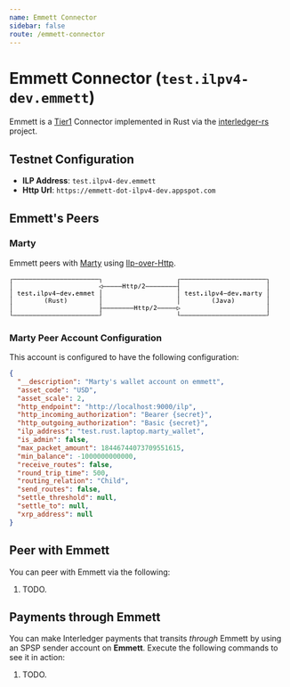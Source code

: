 ```yaml
---
name: Emmett Connector
sidebar: false
route: /emmett-connector
---
```


# Emmett Connector (`test.ilpv4-dev.emmett`)
Emmett is a [Tier1](https://github.com/interledger/rfcs/blob/44deb112e51db27e89bf1b02d115c272dda2cddb/0034-connector-requirements/0034-connector-requirements.md#link-relations)
 Connector implemented in Rust via the [interledger-rs](https://github.com/emschwartz/interledger-rs) project.

## Testnet Configuration
  * **ILP Address**: `test.ilpv4-dev.emmett`
  * **Http Url**: `https://emmett-dot-ilpv4-dev.appspot.com`

## Emmett's Peers

### Marty
Emmett peers with [Marty](marty-connector) using [Ilp-over-Http](https://github.com/interledger/rfcs/blob/master/0035-ilp-over-http/0035-ilp-over-http.md).

<svg xmlns="http://www.w3.org/2000/svg" version="1.1" width="470" height="79">
<path d="M 2.878906 13.319336 L 2.878906 6.412109 L 6.729980 6.412109 L 6.729980 7.335938 L 3.738281 7.335938 L 3.738281 13.319336 Z " fill="rgb(0, 0, 0)" fill-opacity="1.000000" />
<path d="M 2.878906 26.319336 L 2.878906 12.300781 L 3.738281 12.300781 L 3.738281 26.319336 Z " fill="rgb(0, 0, 0)" fill-opacity="1.000000" />
<path d="M 2.878906 39.319336 L 2.878906 25.300781 L 3.738281 25.300781 L 3.738281 39.319336 Z " fill="rgb(0, 0, 0)" fill-opacity="1.000000" />
<path d="M 2.878906 52.319336 L 2.878906 38.300781 L 3.738281 38.300781 L 3.738281 52.319336 Z " fill="rgb(0, 0, 0)" fill-opacity="1.000000" />
<path d="M 2.878906 65.319336 L 2.878906 51.300781 L 3.738281 51.300781 L 3.738281 65.319336 Z " fill="rgb(0, 0, 0)" fill-opacity="1.000000" />
<path d="M 2.878906 72.335938 L 2.878906 64.300781 L 3.738281 64.300781 L 3.738281 71.412109 L 6.729980 71.412109 L 6.729980 72.335938 Z " fill="rgb(0, 0, 0)" fill-opacity="1.000000" />
<path d="M 6.892578 72.335938 L 6.892578 71.412109 L 13.729980 71.412109 L 13.729980 72.335938 Z " fill="rgb(0, 0, 0)" fill-opacity="1.000000" />
<path d="M 13.892578 72.335938 L 13.892578 71.412109 L 20.729980 71.412109 L 20.729980 72.335938 Z " fill="rgb(0, 0, 0)" fill-opacity="1.000000" />
<path d="M 20.892578 72.335938 L 20.892578 71.412109 L 27.729980 71.412109 L 27.729980 72.335938 Z " fill="rgb(0, 0, 0)" fill-opacity="1.000000" />
<path d="M 27.892578 72.335938 L 27.892578 71.412109 L 34.729980 71.412109 L 34.729980 72.335938 Z " fill="rgb(0, 0, 0)" fill-opacity="1.000000" />
<path d="M 34.892578 72.335938 L 34.892578 71.412109 L 41.729980 71.412109 L 41.729980 72.335938 Z " fill="rgb(0, 0, 0)" fill-opacity="1.000000" />
<path d="M 41.892578 72.335938 L 41.892578 71.412109 L 48.729980 71.412109 L 48.729980 72.335938 Z " fill="rgb(0, 0, 0)" fill-opacity="1.000000" />
<path d="M 48.892578 72.335938 L 48.892578 71.412109 L 55.729980 71.412109 L 55.729980 72.335938 Z " fill="rgb(0, 0, 0)" fill-opacity="1.000000" />
<path d="M 55.892578 72.335938 L 55.892578 71.412109 L 62.729980 71.412109 L 62.729980 72.335938 Z " fill="rgb(0, 0, 0)" fill-opacity="1.000000" />
<path d="M 62.892578 72.335938 L 62.892578 71.412109 L 69.729980 71.412109 L 69.729980 72.335938 Z " fill="rgb(0, 0, 0)" fill-opacity="1.000000" />
<path d="M 69.892578 72.335938 L 69.892578 71.412109 L 76.729980 71.412109 L 76.729980 72.335938 Z " fill="rgb(0, 0, 0)" fill-opacity="1.000000" />
<path d="M 76.892578 72.335938 L 76.892578 71.412109 L 83.729980 71.412109 L 83.729980 72.335938 Z " fill="rgb(0, 0, 0)" fill-opacity="1.000000" />
<path d="M 83.892578 72.335938 L 83.892578 71.412109 L 90.729980 71.412109 L 90.729980 72.335938 Z " fill="rgb(0, 0, 0)" fill-opacity="1.000000" />
<path d="M 90.892578 72.335938 L 90.892578 71.412109 L 97.729980 71.412109 L 97.729980 72.335938 Z " fill="rgb(0, 0, 0)" fill-opacity="1.000000" />
<path d="M 97.892578 72.335938 L 97.892578 71.412109 L 104.729980 71.412109 L 104.729980 72.335938 Z " fill="rgb(0, 0, 0)" fill-opacity="1.000000" />
<path d="M 104.892578 72.335938 L 104.892578 71.412109 L 111.729980 71.412109 L 111.729980 72.335938 Z " fill="rgb(0, 0, 0)" fill-opacity="1.000000" />
<path d="M 111.892578 72.335938 L 111.892578 71.412109 L 118.729980 71.412109 L 118.729980 72.335938 Z " fill="rgb(0, 0, 0)" fill-opacity="1.000000" />
<path d="M 118.892578 72.335938 L 118.892578 71.412109 L 125.729980 71.412109 L 125.729980 72.335938 Z " fill="rgb(0, 0, 0)" fill-opacity="1.000000" />
<path d="M 125.892578 72.335938 L 125.892578 71.412109 L 132.729980 71.412109 L 132.729980 72.335938 Z " fill="rgb(0, 0, 0)" fill-opacity="1.000000" />
<path d="M 132.892578 72.335938 L 132.892578 71.412109 L 139.729980 71.412109 L 139.729980 72.335938 Z " fill="rgb(0, 0, 0)" fill-opacity="1.000000" />
<path d="M 139.892578 72.335938 L 139.892578 71.412109 L 146.729980 71.412109 L 146.729980 72.335938 Z " fill="rgb(0, 0, 0)" fill-opacity="1.000000" />
<path d="M 146.892578 72.335938 L 146.892578 71.412109 L 153.729980 71.412109 L 153.729980 72.335938 Z " fill="rgb(0, 0, 0)" fill-opacity="1.000000" />
<path d="M 153.892578 72.335938 L 153.892578 71.412109 L 160.729980 71.412109 L 160.729980 72.335938 Z " fill="rgb(0, 0, 0)" fill-opacity="1.000000" />
<path d="M 160.892578 72.335938 L 160.892578 71.412109 L 163.878906 71.412109 L 163.878906 64.300781 L 164.738281 64.300781 L 164.738281 72.335938 Z " fill="rgb(0, 0, 0)" fill-opacity="1.000000" />
<path d="M 303.878906 72.335938 L 303.878906 64.300781 L 304.738281 64.300781 L 304.738281 71.412109 L 307.729980 71.412109 L 307.729980 72.335938 Z " fill="rgb(0, 0, 0)" fill-opacity="1.000000" />
<path d="M 307.892578 72.335938 L 307.892578 71.412109 L 314.729980 71.412109 L 314.729980 72.335938 Z " fill="rgb(0, 0, 0)" fill-opacity="1.000000" />
<path d="M 314.892578 72.335938 L 314.892578 71.412109 L 321.729980 71.412109 L 321.729980 72.335938 Z " fill="rgb(0, 0, 0)" fill-opacity="1.000000" />
<path d="M 321.892578 72.335938 L 321.892578 71.412109 L 328.729980 71.412109 L 328.729980 72.335938 Z " fill="rgb(0, 0, 0)" fill-opacity="1.000000" />
<path d="M 328.892578 72.335938 L 328.892578 71.412109 L 335.729980 71.412109 L 335.729980 72.335938 Z " fill="rgb(0, 0, 0)" fill-opacity="1.000000" />
<path d="M 335.892578 72.335938 L 335.892578 71.412109 L 342.729980 71.412109 L 342.729980 72.335938 Z " fill="rgb(0, 0, 0)" fill-opacity="1.000000" />
<path d="M 342.892578 72.335938 L 342.892578 71.412109 L 349.729980 71.412109 L 349.729980 72.335938 Z " fill="rgb(0, 0, 0)" fill-opacity="1.000000" />
<path d="M 349.892578 72.335938 L 349.892578 71.412109 L 356.729980 71.412109 L 356.729980 72.335938 Z " fill="rgb(0, 0, 0)" fill-opacity="1.000000" />
<path d="M 356.892578 72.335938 L 356.892578 71.412109 L 363.729980 71.412109 L 363.729980 72.335938 Z " fill="rgb(0, 0, 0)" fill-opacity="1.000000" />
<path d="M 363.892578 72.335938 L 363.892578 71.412109 L 370.729980 71.412109 L 370.729980 72.335938 Z " fill="rgb(0, 0, 0)" fill-opacity="1.000000" />
<path d="M 370.892578 72.335938 L 370.892578 71.412109 L 377.729980 71.412109 L 377.729980 72.335938 Z " fill="rgb(0, 0, 0)" fill-opacity="1.000000" />
<path d="M 377.892578 72.335938 L 377.892578 71.412109 L 384.729980 71.412109 L 384.729980 72.335938 Z " fill="rgb(0, 0, 0)" fill-opacity="1.000000" />
<path d="M 384.892578 72.335938 L 384.892578 71.412109 L 391.729980 71.412109 L 391.729980 72.335938 Z " fill="rgb(0, 0, 0)" fill-opacity="1.000000" />
<path d="M 391.892578 72.335938 L 391.892578 71.412109 L 398.729980 71.412109 L 398.729980 72.335938 Z " fill="rgb(0, 0, 0)" fill-opacity="1.000000" />
<path d="M 398.892578 72.335938 L 398.892578 71.412109 L 405.729980 71.412109 L 405.729980 72.335938 Z " fill="rgb(0, 0, 0)" fill-opacity="1.000000" />
<path d="M 405.892578 72.335938 L 405.892578 71.412109 L 412.729980 71.412109 L 412.729980 72.335938 Z " fill="rgb(0, 0, 0)" fill-opacity="1.000000" />
<path d="M 412.892578 72.335938 L 412.892578 71.412109 L 419.729980 71.412109 L 419.729980 72.335938 Z " fill="rgb(0, 0, 0)" fill-opacity="1.000000" />
<path d="M 419.892578 72.335938 L 419.892578 71.412109 L 426.729980 71.412109 L 426.729980 72.335938 Z " fill="rgb(0, 0, 0)" fill-opacity="1.000000" />
<path d="M 426.892578 72.335938 L 426.892578 71.412109 L 433.729980 71.412109 L 433.729980 72.335938 Z " fill="rgb(0, 0, 0)" fill-opacity="1.000000" />
<path d="M 433.892578 72.335938 L 433.892578 71.412109 L 440.729980 71.412109 L 440.729980 72.335938 Z " fill="rgb(0, 0, 0)" fill-opacity="1.000000" />
<path d="M 440.892578 72.335938 L 440.892578 71.412109 L 447.729980 71.412109 L 447.729980 72.335938 Z " fill="rgb(0, 0, 0)" fill-opacity="1.000000" />
<path d="M 447.892578 72.335938 L 447.892578 71.412109 L 454.729980 71.412109 L 454.729980 72.335938 Z " fill="rgb(0, 0, 0)" fill-opacity="1.000000" />
<path d="M 454.892578 72.335938 L 454.892578 71.412109 L 461.729980 71.412109 L 461.729980 72.335938 Z " fill="rgb(0, 0, 0)" fill-opacity="1.000000" />
<path d="M 461.892578 72.335938 L 461.892578 71.412109 L 464.878906 71.412109 L 464.878906 64.300781 L 465.738281 64.300781 L 465.738281 72.335938 Z " fill="rgb(0, 0, 0)" fill-opacity="1.000000" />
<path d="M 17.297852 28.276367 L 17.297852 29.984375 L 19.542969 29.984375 L 19.542969 30.752441 L 17.297852 30.752441 L 17.297852 34.018066 Q 17.297852 34.684082 17.550293 34.947266 Q 17.802734 35.210449 18.431152 35.210449 L 19.542969 35.210449 L 19.542969 36.000000 L 18.334473 36.000000 Q 17.222656 36.000000 16.766113 35.554199 Q 16.309570 35.108398 16.309570 34.018066 L 16.309570 30.752441 L 14.703613 30.752441 L 14.703613 29.984375 L 16.309570 29.984375 L 16.309570 28.276367 Z " fill="rgb(0, 0, 0)" fill-opacity="1.000000" />
<path d="M 67.592285 40.116211 Q 66.877930 41.340820 66.526123 42.557373 Q 66.174316 43.773926 66.174316 45.009277 Q 66.174316 46.239258 66.526123 47.458496 Q 66.877930 48.677734 67.592285 49.913086 L 66.732910 49.913086 Q 65.921875 48.634766 65.524414 47.423584 Q 65.126953 46.212402 65.126953 45.009277 Q 65.126953 43.811523 65.524414 42.597656 Q 65.921875 41.383789 66.732910 40.116211 Z " fill="rgb(0, 0, 0)" fill-opacity="1.000000" />
<path d="M 163.878906 65.319336 L 163.878906 51.300781 L 164.738281 51.300781 L 164.738281 58.412109 L 167.729980 58.412109 L 167.729980 59.335938 L 164.738281 59.335938 L 164.738281 65.319336 Z " fill="rgb(0, 0, 0)" fill-opacity="1.000000" />
<path d="M 167.892578 59.335938 L 167.892578 58.412109 L 174.729980 58.412109 L 174.729980 59.335938 Z " fill="rgb(0, 0, 0)" fill-opacity="1.000000" />
<path d="M 174.892578 59.335938 L 174.892578 58.412109 L 181.729980 58.412109 L 181.729980 59.335938 Z " fill="rgb(0, 0, 0)" fill-opacity="1.000000" />
<path d="M 181.892578 59.335938 L 181.892578 58.412109 L 188.729980 58.412109 L 188.729980 59.335938 Z " fill="rgb(0, 0, 0)" fill-opacity="1.000000" />
<path d="M 188.892578 59.335938 L 188.892578 58.412109 L 195.729980 58.412109 L 195.729980 59.335938 Z " fill="rgb(0, 0, 0)" fill-opacity="1.000000" />
<path d="M 195.892578 59.335938 L 195.892578 58.412109 L 202.729980 58.412109 L 202.729980 59.335938 Z " fill="rgb(0, 0, 0)" fill-opacity="1.000000" />
<path d="M 202.892578 59.335938 L 202.892578 58.412109 L 209.729980 58.412109 L 209.729980 59.335938 Z " fill="rgb(0, 0, 0)" fill-opacity="1.000000" />
<path d="M 209.892578 59.335938 L 209.892578 58.412109 L 216.729980 58.412109 L 216.729980 59.335938 Z " fill="rgb(0, 0, 0)" fill-opacity="1.000000" />
<path d="M 216.892578 59.335938 L 216.892578 58.412109 L 223.729980 58.412109 L 223.729980 59.335938 Z " fill="rgb(0, 0, 0)" fill-opacity="1.000000" />
<path d="M 224.735840 53.980957 L 225.826172 53.980957 L 225.826172 57.053223 L 228.796387 57.053223 L 228.796387 53.980957 L 229.886719 53.980957 L 229.886719 62.000000 L 228.796387 62.000000 L 228.796387 57.966309 L 225.826172 57.966309 L 225.826172 62.000000 L 224.735840 62.000000 Z " fill="rgb(0, 0, 0)" fill-opacity="1.000000" />
<path d="M 234.297852 54.276367 L 234.297852 55.984375 L 236.542969 55.984375 L 236.542969 56.752441 L 234.297852 56.752441 L 234.297852 60.018066 Q 234.297852 60.684082 234.550293 60.947266 Q 234.802734 61.210449 235.431152 61.210449 L 236.542969 61.210449 L 236.542969 62.000000 L 235.334473 62.000000 Q 234.222656 62.000000 233.766113 61.554199 Q 233.309570 61.108398 233.309570 60.018066 L 233.309570 56.752441 L 231.703613 56.752441 L 231.703613 55.984375 L 233.309570 55.984375 L 233.309570 54.276367 Z " fill="rgb(0, 0, 0)" fill-opacity="1.000000" />
<path d="M 241.297852 54.276367 L 241.297852 55.984375 L 243.542969 55.984375 L 243.542969 56.752441 L 241.297852 56.752441 L 241.297852 60.018066 Q 241.297852 60.684082 241.550293 60.947266 Q 241.802734 61.210449 242.431152 61.210449 L 243.542969 61.210449 L 243.542969 62.000000 L 242.334473 62.000000 Q 241.222656 62.000000 240.766113 61.554199 Q 240.309570 61.108398 240.309570 60.018066 L 240.309570 56.752441 L 238.703613 56.752441 L 238.703613 55.984375 L 240.309570 55.984375 L 240.309570 54.276367 Z " fill="rgb(0, 0, 0)" fill-opacity="1.000000" />
<path d="M 247.014160 61.242676 L 247.014160 64.288086 L 246.020508 64.288086 L 246.020508 55.984375 L 247.014160 55.984375 L 247.014160 56.752441 Q 247.261230 56.306641 247.672119 56.072998 Q 248.083008 55.839355 248.620117 55.839355 Q 249.710449 55.839355 250.330811 56.682617 Q 250.951172 57.525879 250.951172 59.019043 Q 250.951172 60.485352 250.328125 61.320557 Q 249.705078 62.155762 248.620117 62.155762 Q 248.072266 62.155762 247.661377 61.922119 Q 247.250488 61.688477 247.014160 61.242676 Z M 249.914551 58.997559 Q 249.914551 57.848145 249.552002 57.262695 Q 249.189453 56.677246 248.475098 56.677246 Q 247.755371 56.677246 247.384766 57.265381 Q 247.014160 57.853516 247.014160 58.997559 Q 247.014160 60.136230 247.384766 60.727051 Q 247.755371 61.317871 248.475098 61.317871 Q 249.189453 61.317871 249.552002 60.732422 Q 249.914551 60.146973 249.914551 58.997559 Z " fill="rgb(0, 0, 0)" fill-opacity="1.000000" />
<path d="M 256.774902 53.980957 L 257.795410 53.980957 L 253.573730 63.020508 L 252.547852 63.020508 Z " fill="rgb(0, 0, 0)" fill-opacity="1.000000" />
<path d="M 261.003418 61.086914 L 264.687988 61.086914 L 264.687988 62.000000 L 259.816406 62.000000 L 259.816406 61.086914 Q 260.820801 60.028809 261.572754 59.217773 Q 262.324707 58.406738 262.609375 58.073730 Q 263.146484 57.418457 263.334473 57.012939 Q 263.522461 56.607422 263.522461 56.183105 Q 263.522461 55.511719 263.127686 55.130371 Q 262.732910 54.749023 262.045410 54.749023 Q 261.556641 54.749023 261.019531 54.926270 Q 260.482422 55.103516 259.880859 55.463379 L 259.880859 54.367676 Q 260.434082 54.104492 260.968506 53.970215 Q 261.502930 53.835938 262.023926 53.835938 Q 263.200195 53.835938 263.917236 54.461670 Q 264.634277 55.087402 264.634277 56.102539 Q 264.634277 56.618164 264.395264 57.133789 Q 264.156250 57.649414 263.619141 58.272461 Q 263.318359 58.621582 262.746338 59.239258 Q 262.174316 59.856934 261.003418 61.086914 Z " fill="rgb(0, 0, 0)" fill-opacity="1.000000" />
<path d="M 265.892578 59.335938 L 265.892578 58.412109 L 272.729980 58.412109 L 272.729980 59.335938 Z " fill="rgb(0, 0, 0)" fill-opacity="1.000000" />
<path d="M 272.892578 59.335938 L 272.892578 58.412109 L 279.729980 58.412109 L 279.729980 59.335938 Z " fill="rgb(0, 0, 0)" fill-opacity="1.000000" />
<path d="M 279.892578 59.335938 L 279.892578 58.412109 L 286.729980 58.412109 L 286.729980 59.335938 Z " fill="rgb(0, 0, 0)" fill-opacity="1.000000" />
<path d="M 286.892578 59.335938 L 286.892578 58.412109 L 293.729980 58.412109 L 293.729980 59.335938 Z " fill="rgb(0, 0, 0)" fill-opacity="1.000000" />
<path d="M 293.892578 59.335938 L 293.892578 58.412109 L 300.729980 58.412109 L 300.729980 59.335938 Z " fill="rgb(0, 0, 0)" fill-opacity="1.000000" />
<path d="M 301.644531 61.505859 L 306.365723 59.142578 L 301.644531 56.779297 Z M 301.032227 62.418945 L 301.032227 55.866211 L 307.590332 59.142578 Z " fill="rgb(0, 0, 0)" fill-opacity="1.000000" />
<path d="M 464.878906 65.319336 L 464.878906 51.300781 L 465.738281 51.300781 L 465.738281 65.319336 Z " fill="rgb(0, 0, 0)" fill-opacity="1.000000" />
<path d="M 74.082031 45.213379 Q 74.500977 45.320801 74.796387 45.618896 Q 75.091797 45.916992 75.532227 46.808594 L 76.622559 49.000000 L 75.457031 49.000000 L 74.500977 46.975098 Q 74.087402 46.110352 73.757080 45.860596 Q 73.426758 45.610840 72.895020 45.610840 L 71.858398 45.610840 L 71.858398 49.000000 L 70.768066 49.000000 L 70.768066 40.980957 L 73.002441 40.980957 Q 74.323730 40.980957 75.027344 41.577148 Q 75.730957 42.173340 75.730957 43.301270 Q 75.730957 44.096191 75.298584 44.598389 Q 74.866211 45.100586 74.082031 45.213379 Z M 71.858398 41.872559 L 71.858398 44.719238 L 73.045410 44.719238 Q 73.824219 44.719238 74.205566 44.370117 Q 74.586914 44.020996 74.586914 43.301270 Q 74.586914 42.608398 74.181396 42.240479 Q 73.775879 41.872559 73.002441 41.872559 Z " fill="rgb(0, 0, 0)" fill-opacity="1.000000" />
<path d="M 78.047363 46.722656 L 78.047363 42.995117 L 79.035645 42.995117 L 79.035645 46.722656 Q 79.035645 47.533691 79.322998 47.915039 Q 79.610352 48.296387 80.211914 48.296387 Q 80.910156 48.296387 81.280762 47.804932 Q 81.651367 47.313477 81.651367 46.395020 L 81.651367 42.995117 L 82.645020 42.995117 L 82.645020 49.000000 L 81.651367 49.000000 L 81.651367 48.097656 Q 81.388184 48.618652 80.934326 48.887207 Q 80.480469 49.155762 79.873535 49.155762 Q 78.949707 49.155762 78.498535 48.551514 Q 78.047363 47.947266 78.047363 46.722656 Z " fill="rgb(0, 0, 0)" fill-opacity="1.000000" />
<path d="M 89.226074 43.193848 L 89.226074 44.160645 Q 88.801758 43.913574 88.372070 43.790039 Q 87.942383 43.666504 87.496582 43.666504 Q 86.825195 43.666504 86.494873 43.884033 Q 86.164551 44.101562 86.164551 44.547363 Q 86.164551 44.950195 86.411621 45.148926 Q 86.658691 45.347656 87.641602 45.535645 L 88.039062 45.610840 Q 88.774902 45.750488 89.153564 46.169434 Q 89.532227 46.588379 89.532227 47.259766 Q 89.532227 48.151367 88.898438 48.653564 Q 88.264648 49.155762 87.136719 49.155762 Q 86.690918 49.155762 86.202148 49.061768 Q 85.713379 48.967773 85.144043 48.779785 L 85.144043 47.759277 Q 85.697266 48.043945 86.202148 48.186279 Q 86.707031 48.328613 87.158203 48.328613 Q 87.813477 48.328613 88.173340 48.062744 Q 88.533203 47.796875 88.533203 47.318848 Q 88.533203 46.631348 87.217285 46.368164 L 87.174316 46.357422 L 86.803711 46.282227 Q 85.949707 46.115723 85.557617 45.720947 Q 85.165527 45.326172 85.165527 44.644043 Q 85.165527 43.779297 85.750977 43.309326 Q 86.336426 42.839355 87.421387 42.839355 Q 87.904785 42.839355 88.350586 42.927979 Q 88.796387 43.016602 89.226074 43.193848 Z " fill="rgb(0, 0, 0)" fill-opacity="1.000000" />
<path d="M 94.297852 41.276367 L 94.297852 42.984375 L 96.542969 42.984375 L 96.542969 43.752441 L 94.297852 43.752441 L 94.297852 47.018066 Q 94.297852 47.684082 94.550293 47.947266 Q 94.802734 48.210449 95.431152 48.210449 L 96.542969 48.210449 L 96.542969 49.000000 L 95.334473 49.000000 Q 94.222656 49.000000 93.766113 48.554199 Q 93.309570 48.108398 93.309570 47.018066 L 93.309570 43.752441 L 91.703613 43.752441 L 91.703613 42.984375 L 93.309570 42.984375 L 93.309570 41.276367 Z " fill="rgb(0, 0, 0)" fill-opacity="1.000000" />
<path d="M 99.869141 40.116211 L 100.728516 40.116211 Q 101.539551 41.383789 101.937012 42.597656 Q 102.334473 43.811523 102.334473 45.009277 Q 102.334473 46.217773 101.937012 47.431641 Q 101.539551 48.645508 100.728516 49.913086 L 99.869141 49.913086 Q 100.583496 48.666992 100.935303 47.447754 Q 101.287109 46.228516 101.287109 45.009277 Q 101.287109 43.784668 100.935303 42.565430 Q 100.583496 41.346191 99.869141 40.116211 Z " fill="rgb(0, 0, 0)" fill-opacity="1.000000" />
<path d="M 163.878906 52.319336 L 163.878906 38.300781 L 164.738281 38.300781 L 164.738281 52.319336 Z " fill="rgb(0, 0, 0)" fill-opacity="1.000000" />
<path d="M 303.878906 52.319336 L 303.878906 38.300781 L 304.738281 38.300781 L 304.738281 52.319336 Z " fill="rgb(0, 0, 0)" fill-opacity="1.000000" />
<path d="M 368.592285 40.116211 Q 367.877930 41.340820 367.526123 42.557373 Q 367.174316 43.773926 367.174316 45.009277 Q 367.174316 46.239258 367.526123 47.458496 Q 367.877930 48.677734 368.592285 49.913086 L 367.732910 49.913086 Q 366.921875 48.634766 366.524414 47.423584 Q 366.126953 46.212402 366.126953 45.009277 Q 366.126953 43.811523 366.524414 42.597656 Q 366.921875 41.383789 367.732910 40.116211 Z " fill="rgb(0, 0, 0)" fill-opacity="1.000000" />
<path d="M 371.585449 48.672363 L 371.585449 47.404785 Q 372.074219 47.839844 372.595215 48.057373 Q 373.116211 48.274902 373.674805 48.274902 Q 374.442871 48.274902 374.746338 47.874756 Q 375.049805 47.474609 375.049805 46.384277 L 375.049805 41.894043 L 373.003418 41.894043 L 373.003418 40.980957 L 376.134766 40.980957 L 376.134766 46.384277 Q 376.134766 47.898926 375.568115 48.527344 Q 375.001465 49.155762 373.674805 49.155762 Q 373.159180 49.155762 372.648926 49.037598 Q 372.138672 48.919434 371.585449 48.672363 Z " fill="rgb(0, 0, 0)" fill-opacity="1.000000" />
<path d="M 381.770508 45.976074 L 381.442871 45.976074 Q 380.578125 45.976074 380.140381 46.279541 Q 379.702637 46.583008 379.702637 47.184570 Q 379.702637 47.727051 380.030273 48.027832 Q 380.357910 48.328613 380.937988 48.328613 Q 381.754395 48.328613 382.221680 47.761963 Q 382.688965 47.195312 382.694336 46.196289 L 382.694336 45.976074 Z M 383.687988 45.567871 L 383.687988 49.000000 L 382.694336 49.000000 L 382.694336 48.108398 Q 382.377441 48.645508 381.896729 48.900635 Q 381.416016 49.155762 380.728516 49.155762 Q 379.810059 49.155762 379.262207 48.637451 Q 378.714355 48.119141 378.714355 47.249023 Q 378.714355 46.244629 379.388428 45.723633 Q 380.062500 45.202637 381.367676 45.202637 L 382.694336 45.202637 L 382.694336 45.046875 Q 382.688965 44.327148 382.329102 44.002197 Q 381.969238 43.677246 381.179688 43.677246 Q 380.674805 43.677246 380.159180 43.822266 Q 379.643555 43.967285 379.154785 44.246582 L 379.154785 43.258301 Q 379.702637 43.048828 380.204834 42.944092 Q 380.707031 42.839355 381.179688 42.839355 Q 381.926270 42.839355 382.455322 43.059570 Q 382.984375 43.279785 383.312012 43.720215 Q 383.516113 43.988770 383.602051 44.383545 Q 383.687988 44.778320 383.687988 45.567871 Z " fill="rgb(0, 0, 0)" fill-opacity="1.000000" />
<path d="M 385.537109 42.984375 L 386.562988 42.984375 L 388.308594 48.033203 L 390.059570 42.984375 L 391.085449 42.984375 L 388.947754 49.000000 L 387.674805 49.000000 Z " fill="rgb(0, 0, 0)" fill-opacity="1.000000" />
<path d="M 395.770508 45.976074 L 395.442871 45.976074 Q 394.578125 45.976074 394.140381 46.279541 Q 393.702637 46.583008 393.702637 47.184570 Q 393.702637 47.727051 394.030273 48.027832 Q 394.357910 48.328613 394.937988 48.328613 Q 395.754395 48.328613 396.221680 47.761963 Q 396.688965 47.195312 396.694336 46.196289 L 396.694336 45.976074 Z M 397.687988 45.567871 L 397.687988 49.000000 L 396.694336 49.000000 L 396.694336 48.108398 Q 396.377441 48.645508 395.896729 48.900635 Q 395.416016 49.155762 394.728516 49.155762 Q 393.810059 49.155762 393.262207 48.637451 Q 392.714355 48.119141 392.714355 47.249023 Q 392.714355 46.244629 393.388428 45.723633 Q 394.062500 45.202637 395.367676 45.202637 L 396.694336 45.202637 L 396.694336 45.046875 Q 396.688965 44.327148 396.329102 44.002197 Q 395.969238 43.677246 395.179688 43.677246 Q 394.674805 43.677246 394.159180 43.822266 Q 393.643555 43.967285 393.154785 44.246582 L 393.154785 43.258301 Q 393.702637 43.048828 394.204834 42.944092 Q 394.707031 42.839355 395.179688 42.839355 Q 395.926270 42.839355 396.455322 43.059570 Q 396.984375 43.279785 397.312012 43.720215 Q 397.516113 43.988770 397.602051 44.383545 Q 397.687988 44.778320 397.687988 45.567871 Z " fill="rgb(0, 0, 0)" fill-opacity="1.000000" />
<path d="M 400.869141 40.116211 L 401.728516 40.116211 Q 402.539551 41.383789 402.937012 42.597656 Q 403.334473 43.811523 403.334473 45.009277 Q 403.334473 46.217773 402.937012 47.431641 Q 402.539551 48.645508 401.728516 49.913086 L 400.869141 49.913086 Q 401.583496 48.666992 401.935303 47.447754 Q 402.287109 46.228516 402.287109 45.009277 Q 402.287109 43.784668 401.935303 42.565430 Q 401.583496 41.346191 400.869141 40.116211 Z " fill="rgb(0, 0, 0)" fill-opacity="1.000000" />
<path d="M 464.878906 52.319336 L 464.878906 38.300781 L 465.738281 38.300781 L 465.738281 52.319336 Z " fill="rgb(0, 0, 0)" fill-opacity="1.000000" />
<path d="M 27.015625 32.498047 L 27.015625 32.981445 L 22.734863 32.981445 L 22.734863 33.013672 Q 22.691895 34.243652 23.204834 34.780762 Q 23.717773 35.317871 24.652344 35.317871 Q 25.125000 35.317871 25.640625 35.167480 Q 26.156250 35.017090 26.741699 34.710938 L 26.741699 35.693848 Q 26.177734 35.924805 25.654053 36.040283 Q 25.130371 36.155762 24.641602 36.155762 Q 23.239746 36.155762 22.450195 35.315186 Q 21.660645 34.474609 21.660645 32.997559 Q 21.660645 31.558105 22.434082 30.698730 Q 23.207520 29.839355 24.496582 29.839355 Q 25.645996 29.839355 26.309326 30.618164 Q 26.972656 31.396973 27.015625 32.498047 Z M 26.027344 32.208008 Q 25.962891 31.584961 25.573486 31.131104 Q 25.184082 30.677246 24.453613 30.677246 Q 23.739258 30.677246 23.277344 31.149902 Q 22.815430 31.622559 22.772461 32.213379 Z " fill="rgb(0, 0, 0)" fill-opacity="1.000000" />
<path d="M 33.226074 30.193848 L 33.226074 31.160645 Q 32.801758 30.913574 32.372070 30.790039 Q 31.942383 30.666504 31.496582 30.666504 Q 30.825195 30.666504 30.494873 30.884033 Q 30.164551 31.101562 30.164551 31.547363 Q 30.164551 31.950195 30.411621 32.148926 Q 30.658691 32.347656 31.641602 32.535645 L 32.039062 32.610840 Q 32.774902 32.750488 33.153564 33.169434 Q 33.532227 33.588379 33.532227 34.259766 Q 33.532227 35.151367 32.898438 35.653564 Q 32.264648 36.155762 31.136719 36.155762 Q 30.690918 36.155762 30.202148 36.061768 Q 29.713379 35.967773 29.144043 35.779785 L 29.144043 34.759277 Q 29.697266 35.043945 30.202148 35.186279 Q 30.707031 35.328613 31.158203 35.328613 Q 31.813477 35.328613 32.173340 35.062744 Q 32.533203 34.796875 32.533203 34.318848 Q 32.533203 33.631348 31.217285 33.368164 L 31.174316 33.357422 L 30.803711 33.282227 Q 29.949707 33.115723 29.557617 32.720947 Q 29.165527 32.326172 29.165527 31.644043 Q 29.165527 30.779297 29.750977 30.309326 Q 30.336426 29.839355 31.421387 29.839355 Q 31.904785 29.839355 32.350586 29.927979 Q 32.796387 30.016602 33.226074 30.193848 Z " fill="rgb(0, 0, 0)" fill-opacity="1.000000" />
<path d="M 38.297852 28.276367 L 38.297852 29.984375 L 40.542969 29.984375 L 40.542969 30.752441 L 38.297852 30.752441 L 38.297852 34.018066 Q 38.297852 34.684082 38.550293 34.947266 Q 38.802734 35.210449 39.431152 35.210449 L 40.542969 35.210449 L 40.542969 36.000000 L 39.334473 36.000000 Q 38.222656 36.000000 37.766113 35.554199 Q 37.309570 35.108398 37.309570 34.018066 L 37.309570 30.752441 L 35.703613 30.752441 L 35.703613 29.984375 L 37.309570 29.984375 L 37.309570 28.276367 Z " fill="rgb(0, 0, 0)" fill-opacity="1.000000" />
<path d="M 44.089355 33.830078 L 45.979980 33.830078 L 45.979980 36.000000 L 44.089355 36.000000 Z " fill="rgb(0, 0, 0)" fill-opacity="1.000000" />
<path d="M 50.697266 30.005859 L 53.227051 30.005859 L 53.227051 35.231934 L 55.187500 35.231934 L 55.187500 36.000000 L 50.278320 36.000000 L 50.278320 35.231934 L 52.238770 35.231934 L 52.238770 30.773926 L 50.697266 30.773926 Z M 52.238770 27.669434 L 53.227051 27.669434 L 53.227051 28.915527 L 52.238770 28.915527 Z " fill="rgb(0, 0, 0)" fill-opacity="1.000000" />
<path d="M 59.861816 33.824707 Q 59.861816 34.490723 60.106201 34.829102 Q 60.350586 35.167480 60.828613 35.167480 L 61.983398 35.167480 L 61.983398 36.000000 L 60.731934 36.000000 Q 59.845703 36.000000 59.359619 35.433350 Q 58.873535 34.866699 58.873535 33.824707 L 58.873535 28.383789 L 57.289062 28.383789 L 57.289062 27.610352 L 59.861816 27.610352 Z " fill="rgb(0, 0, 0)" fill-opacity="1.000000" />
<path d="M 65.014160 35.242676 L 65.014160 38.288086 L 64.020508 38.288086 L 64.020508 29.984375 L 65.014160 29.984375 L 65.014160 30.752441 Q 65.261230 30.306641 65.672119 30.072998 Q 66.083008 29.839355 66.620117 29.839355 Q 67.710449 29.839355 68.330811 30.682617 Q 68.951172 31.525879 68.951172 33.019043 Q 68.951172 34.485352 68.328125 35.320557 Q 67.705078 36.155762 66.620117 36.155762 Q 66.072266 36.155762 65.661377 35.922119 Q 65.250488 35.688477 65.014160 35.242676 Z M 67.914551 32.997559 Q 67.914551 31.848145 67.552002 31.262695 Q 67.189453 30.677246 66.475098 30.677246 Q 65.755371 30.677246 65.384766 31.265381 Q 65.014160 31.853516 65.014160 32.997559 Q 65.014160 34.136230 65.384766 34.727051 Q 65.755371 35.317871 66.475098 35.317871 Q 67.189453 35.317871 67.552002 34.732422 Q 67.914551 34.146973 67.914551 32.997559 Z " fill="rgb(0, 0, 0)" fill-opacity="1.000000" />
<path d="M 70.537109 29.984375 L 71.562988 29.984375 L 73.308594 35.033203 L 75.059570 29.984375 L 76.085449 29.984375 L 73.947754 36.000000 L 72.674805 36.000000 Z " fill="rgb(0, 0, 0)" fill-opacity="1.000000" />
<path d="M 80.947754 28.969238 L 78.417969 33.207031 L 80.947754 33.207031 Z M 80.770508 27.980957 L 82.027344 27.980957 L 82.027344 33.207031 L 83.096191 33.207031 L 83.096191 34.087891 L 82.027344 34.087891 L 82.027344 36.000000 L 80.947754 36.000000 L 80.947754 34.087891 L 77.547852 34.087891 L 77.547852 33.062012 Z " fill="rgb(0, 0, 0)" fill-opacity="1.000000" />
<path d="M 84.547852 32.111328 L 90.241211 32.111328 L 90.241211 33.019043 L 84.547852 33.019043 Z " fill="rgb(0, 0, 0)" fill-opacity="1.000000" />
<path d="M 95.608398 30.752441 L 95.608398 27.642578 L 96.596680 27.642578 L 96.596680 36.000000 L 95.608398 36.000000 L 95.608398 35.242676 Q 95.361328 35.688477 94.950439 35.922119 Q 94.539551 36.155762 94.002441 36.155762 Q 92.912109 36.155762 92.286377 35.309814 Q 91.660645 34.463867 91.660645 32.976074 Q 91.660645 31.509766 92.289062 30.674561 Q 92.917480 29.839355 94.002441 29.839355 Q 94.544922 29.839355 94.958496 30.072998 Q 95.372070 30.306641 95.608398 30.752441 Z M 92.702637 32.997559 Q 92.702637 34.146973 93.067871 34.732422 Q 93.433105 35.317871 94.147461 35.317871 Q 94.861816 35.317871 95.235107 34.727051 Q 95.608398 34.136230 95.608398 32.997559 Q 95.608398 31.853516 95.235107 31.265381 Q 94.861816 30.677246 94.147461 30.677246 Q 93.433105 30.677246 93.067871 31.262695 Q 92.702637 31.848145 92.702637 32.997559 Z " fill="rgb(0, 0, 0)" fill-opacity="1.000000" />
<path d="M 104.015625 32.498047 L 104.015625 32.981445 L 99.734863 32.981445 L 99.734863 33.013672 Q 99.691895 34.243652 100.204834 34.780762 Q 100.717773 35.317871 101.652344 35.317871 Q 102.125000 35.317871 102.640625 35.167480 Q 103.156250 35.017090 103.741699 34.710938 L 103.741699 35.693848 Q 103.177734 35.924805 102.654053 36.040283 Q 102.130371 36.155762 101.641602 36.155762 Q 100.239746 36.155762 99.450195 35.315186 Q 98.660645 34.474609 98.660645 32.997559 Q 98.660645 31.558105 99.434082 30.698730 Q 100.207520 29.839355 101.496582 29.839355 Q 102.645996 29.839355 103.309326 30.618164 Q 103.972656 31.396973 104.015625 32.498047 Z M 103.027344 32.208008 Q 102.962891 31.584961 102.573486 31.131104 Q 102.184082 30.677246 101.453613 30.677246 Q 100.739258 30.677246 100.277344 31.149902 Q 99.815430 31.622559 99.772461 32.213379 Z " fill="rgb(0, 0, 0)" fill-opacity="1.000000" />
<path d="M 105.537109 29.984375 L 106.562988 29.984375 L 108.308594 35.033203 L 110.059570 29.984375 L 111.085449 29.984375 L 108.947754 36.000000 L 107.674805 36.000000 Z " fill="rgb(0, 0, 0)" fill-opacity="1.000000" />
<path d="M 114.089355 33.830078 L 115.979980 33.830078 L 115.979980 36.000000 L 114.089355 36.000000 Z " fill="rgb(0, 0, 0)" fill-opacity="1.000000" />
<path d="M 125.015625 32.498047 L 125.015625 32.981445 L 120.734863 32.981445 L 120.734863 33.013672 Q 120.691895 34.243652 121.204834 34.780762 Q 121.717773 35.317871 122.652344 35.317871 Q 123.125000 35.317871 123.640625 35.167480 Q 124.156250 35.017090 124.741699 34.710938 L 124.741699 35.693848 Q 124.177734 35.924805 123.654053 36.040283 Q 123.130371 36.155762 122.641602 36.155762 Q 121.239746 36.155762 120.450195 35.315186 Q 119.660645 34.474609 119.660645 32.997559 Q 119.660645 31.558105 120.434082 30.698730 Q 121.207520 29.839355 122.496582 29.839355 Q 123.645996 29.839355 124.309326 30.618164 Q 124.972656 31.396973 125.015625 32.498047 Z M 124.027344 32.208008 Q 123.962891 31.584961 123.573486 31.131104 Q 123.184082 30.677246 122.453613 30.677246 Q 121.739258 30.677246 121.277344 31.149902 Q 120.815430 31.622559 120.772461 32.213379 Z " fill="rgb(0, 0, 0)" fill-opacity="1.000000" />
<path d="M 129.630859 30.596680 Q 129.813477 30.209961 130.095459 30.024658 Q 130.377441 29.839355 130.774902 29.839355 Q 131.500000 29.839355 131.798096 30.400635 Q 132.096191 30.961914 132.096191 32.514160 L 132.096191 36.000000 L 131.193848 36.000000 L 131.193848 32.557129 Q 131.193848 31.284180 131.051514 30.975342 Q 130.909180 30.666504 130.533203 30.666504 Q 130.103516 30.666504 129.945068 30.996826 Q 129.786621 31.327148 129.786621 32.557129 L 129.786621 36.000000 L 128.884277 36.000000 L 128.884277 32.557129 Q 128.884277 31.268066 128.731201 30.967285 Q 128.578125 30.666504 128.180664 30.666504 Q 127.788574 30.666504 127.635498 30.996826 Q 127.482422 31.327148 127.482422 32.557129 L 127.482422 36.000000 L 126.585449 36.000000 L 126.585449 29.984375 L 127.482422 29.984375 L 127.482422 30.500000 Q 127.659668 30.177734 127.925537 30.008545 Q 128.191406 29.839355 128.529785 29.839355 Q 128.937988 29.839355 129.209229 30.027344 Q 129.480469 30.215332 129.630859 30.596680 Z " fill="rgb(0, 0, 0)" fill-opacity="1.000000" />
<path d="M 136.630859 30.596680 Q 136.813477 30.209961 137.095459 30.024658 Q 137.377441 29.839355 137.774902 29.839355 Q 138.500000 29.839355 138.798096 30.400635 Q 139.096191 30.961914 139.096191 32.514160 L 139.096191 36.000000 L 138.193848 36.000000 L 138.193848 32.557129 Q 138.193848 31.284180 138.051514 30.975342 Q 137.909180 30.666504 137.533203 30.666504 Q 137.103516 30.666504 136.945068 30.996826 Q 136.786621 31.327148 136.786621 32.557129 L 136.786621 36.000000 L 135.884277 36.000000 L 135.884277 32.557129 Q 135.884277 31.268066 135.731201 30.967285 Q 135.578125 30.666504 135.180664 30.666504 Q 134.788574 30.666504 134.635498 30.996826 Q 134.482422 31.327148 134.482422 32.557129 L 134.482422 36.000000 L 133.585449 36.000000 L 133.585449 29.984375 L 134.482422 29.984375 L 134.482422 30.500000 Q 134.659668 30.177734 134.925537 30.008545 Q 135.191406 29.839355 135.529785 29.839355 Q 135.937988 29.839355 136.209229 30.027344 Q 136.480469 30.215332 136.630859 30.596680 Z " fill="rgb(0, 0, 0)" fill-opacity="1.000000" />
<path d="M 146.015625 32.498047 L 146.015625 32.981445 L 141.734863 32.981445 L 141.734863 33.013672 Q 141.691895 34.243652 142.204834 34.780762 Q 142.717773 35.317871 143.652344 35.317871 Q 144.125000 35.317871 144.640625 35.167480 Q 145.156250 35.017090 145.741699 34.710938 L 145.741699 35.693848 Q 145.177734 35.924805 144.654053 36.040283 Q 144.130371 36.155762 143.641602 36.155762 Q 142.239746 36.155762 141.450195 35.315186 Q 140.660645 34.474609 140.660645 32.997559 Q 140.660645 31.558105 141.434082 30.698730 Q 142.207520 29.839355 143.496582 29.839355 Q 144.645996 29.839355 145.309326 30.618164 Q 145.972656 31.396973 146.015625 32.498047 Z M 145.027344 32.208008 Q 144.962891 31.584961 144.573486 31.131104 Q 144.184082 30.677246 143.453613 30.677246 Q 142.739258 30.677246 142.277344 31.149902 Q 141.815430 31.622559 141.772461 32.213379 Z " fill="rgb(0, 0, 0)" fill-opacity="1.000000" />
<path d="M 150.297852 28.276367 L 150.297852 29.984375 L 152.542969 29.984375 L 152.542969 30.752441 L 150.297852 30.752441 L 150.297852 34.018066 Q 150.297852 34.684082 150.550293 34.947266 Q 150.802734 35.210449 151.431152 35.210449 L 152.542969 35.210449 L 152.542969 36.000000 L 151.334473 36.000000 Q 150.222656 36.000000 149.766113 35.554199 Q 149.309570 35.108398 149.309570 34.018066 L 149.309570 30.752441 L 147.703613 30.752441 L 147.703613 29.984375 L 149.309570 29.984375 L 149.309570 28.276367 Z " fill="rgb(0, 0, 0)" fill-opacity="1.000000" />
<path d="M 163.878906 39.319336 L 163.878906 25.300781 L 164.738281 25.300781 L 164.738281 39.319336 Z " fill="rgb(0, 0, 0)" fill-opacity="1.000000" />
<path d="M 303.878906 39.319336 L 303.878906 25.300781 L 304.738281 25.300781 L 304.738281 39.319336 Z " fill="rgb(0, 0, 0)" fill-opacity="1.000000" />
<path d="M 318.297852 28.276367 L 318.297852 29.984375 L 320.542969 29.984375 L 320.542969 30.752441 L 318.297852 30.752441 L 318.297852 34.018066 Q 318.297852 34.684082 318.550293 34.947266 Q 318.802734 35.210449 319.431152 35.210449 L 320.542969 35.210449 L 320.542969 36.000000 L 319.334473 36.000000 Q 318.222656 36.000000 317.766113 35.554199 Q 317.309570 35.108398 317.309570 34.018066 L 317.309570 30.752441 L 315.703613 30.752441 L 315.703613 29.984375 L 317.309570 29.984375 L 317.309570 28.276367 Z " fill="rgb(0, 0, 0)" fill-opacity="1.000000" />
<path d="M 328.015625 32.498047 L 328.015625 32.981445 L 323.734863 32.981445 L 323.734863 33.013672 Q 323.691895 34.243652 324.204834 34.780762 Q 324.717773 35.317871 325.652344 35.317871 Q 326.125000 35.317871 326.640625 35.167480 Q 327.156250 35.017090 327.741699 34.710938 L 327.741699 35.693848 Q 327.177734 35.924805 326.654053 36.040283 Q 326.130371 36.155762 325.641602 36.155762 Q 324.239746 36.155762 323.450195 35.315186 Q 322.660645 34.474609 322.660645 32.997559 Q 322.660645 31.558105 323.434082 30.698730 Q 324.207520 29.839355 325.496582 29.839355 Q 326.645996 29.839355 327.309326 30.618164 Q 327.972656 31.396973 328.015625 32.498047 Z M 327.027344 32.208008 Q 326.962891 31.584961 326.573486 31.131104 Q 326.184082 30.677246 325.453613 30.677246 Q 324.739258 30.677246 324.277344 31.149902 Q 323.815430 31.622559 323.772461 32.213379 Z " fill="rgb(0, 0, 0)" fill-opacity="1.000000" />
<path d="M 334.226074 30.193848 L 334.226074 31.160645 Q 333.801758 30.913574 333.372070 30.790039 Q 332.942383 30.666504 332.496582 30.666504 Q 331.825195 30.666504 331.494873 30.884033 Q 331.164551 31.101562 331.164551 31.547363 Q 331.164551 31.950195 331.411621 32.148926 Q 331.658691 32.347656 332.641602 32.535645 L 333.039062 32.610840 Q 333.774902 32.750488 334.153564 33.169434 Q 334.532227 33.588379 334.532227 34.259766 Q 334.532227 35.151367 333.898438 35.653564 Q 333.264648 36.155762 332.136719 36.155762 Q 331.690918 36.155762 331.202148 36.061768 Q 330.713379 35.967773 330.144043 35.779785 L 330.144043 34.759277 Q 330.697266 35.043945 331.202148 35.186279 Q 331.707031 35.328613 332.158203 35.328613 Q 332.813477 35.328613 333.173340 35.062744 Q 333.533203 34.796875 333.533203 34.318848 Q 333.533203 33.631348 332.217285 33.368164 L 332.174316 33.357422 L 331.803711 33.282227 Q 330.949707 33.115723 330.557617 32.720947 Q 330.165527 32.326172 330.165527 31.644043 Q 330.165527 30.779297 330.750977 30.309326 Q 331.336426 29.839355 332.421387 29.839355 Q 332.904785 29.839355 333.350586 29.927979 Q 333.796387 30.016602 334.226074 30.193848 Z " fill="rgb(0, 0, 0)" fill-opacity="1.000000" />
<path d="M 339.297852 28.276367 L 339.297852 29.984375 L 341.542969 29.984375 L 341.542969 30.752441 L 339.297852 30.752441 L 339.297852 34.018066 Q 339.297852 34.684082 339.550293 34.947266 Q 339.802734 35.210449 340.431152 35.210449 L 341.542969 35.210449 L 341.542969 36.000000 L 340.334473 36.000000 Q 339.222656 36.000000 338.766113 35.554199 Q 338.309570 35.108398 338.309570 34.018066 L 338.309570 30.752441 L 336.703613 30.752441 L 336.703613 29.984375 L 338.309570 29.984375 L 338.309570 28.276367 Z " fill="rgb(0, 0, 0)" fill-opacity="1.000000" />
<path d="M 345.089355 33.830078 L 346.979980 33.830078 L 346.979980 36.000000 L 345.089355 36.000000 Z " fill="rgb(0, 0, 0)" fill-opacity="1.000000" />
<path d="M 351.697266 30.005859 L 354.227051 30.005859 L 354.227051 35.231934 L 356.187500 35.231934 L 356.187500 36.000000 L 351.278320 36.000000 L 351.278320 35.231934 L 353.238770 35.231934 L 353.238770 30.773926 L 351.697266 30.773926 Z M 353.238770 27.669434 L 354.227051 27.669434 L 354.227051 28.915527 L 353.238770 28.915527 Z " fill="rgb(0, 0, 0)" fill-opacity="1.000000" />
<path d="M 360.861816 33.824707 Q 360.861816 34.490723 361.106201 34.829102 Q 361.350586 35.167480 361.828613 35.167480 L 362.983398 35.167480 L 362.983398 36.000000 L 361.731934 36.000000 Q 360.845703 36.000000 360.359619 35.433350 Q 359.873535 34.866699 359.873535 33.824707 L 359.873535 28.383789 L 358.289062 28.383789 L 358.289062 27.610352 L 360.861816 27.610352 Z " fill="rgb(0, 0, 0)" fill-opacity="1.000000" />
<path d="M 366.014160 35.242676 L 366.014160 38.288086 L 365.020508 38.288086 L 365.020508 29.984375 L 366.014160 29.984375 L 366.014160 30.752441 Q 366.261230 30.306641 366.672119 30.072998 Q 367.083008 29.839355 367.620117 29.839355 Q 368.710449 29.839355 369.330811 30.682617 Q 369.951172 31.525879 369.951172 33.019043 Q 369.951172 34.485352 369.328125 35.320557 Q 368.705078 36.155762 367.620117 36.155762 Q 367.072266 36.155762 366.661377 35.922119 Q 366.250488 35.688477 366.014160 35.242676 Z M 368.914551 32.997559 Q 368.914551 31.848145 368.552002 31.262695 Q 368.189453 30.677246 367.475098 30.677246 Q 366.755371 30.677246 366.384766 31.265381 Q 366.014160 31.853516 366.014160 32.997559 Q 366.014160 34.136230 366.384766 34.727051 Q 366.755371 35.317871 367.475098 35.317871 Q 368.189453 35.317871 368.552002 34.732422 Q 368.914551 34.146973 368.914551 32.997559 Z " fill="rgb(0, 0, 0)" fill-opacity="1.000000" />
<path d="M 371.537109 29.984375 L 372.562988 29.984375 L 374.308594 35.033203 L 376.059570 29.984375 L 377.085449 29.984375 L 374.947754 36.000000 L 373.674805 36.000000 Z " fill="rgb(0, 0, 0)" fill-opacity="1.000000" />
<path d="M 381.947754 28.969238 L 379.417969 33.207031 L 381.947754 33.207031 Z M 381.770508 27.980957 L 383.027344 27.980957 L 383.027344 33.207031 L 384.096191 33.207031 L 384.096191 34.087891 L 383.027344 34.087891 L 383.027344 36.000000 L 381.947754 36.000000 L 381.947754 34.087891 L 378.547852 34.087891 L 378.547852 33.062012 Z " fill="rgb(0, 0, 0)" fill-opacity="1.000000" />
<path d="M 385.547852 32.111328 L 391.241211 32.111328 L 391.241211 33.019043 L 385.547852 33.019043 Z " fill="rgb(0, 0, 0)" fill-opacity="1.000000" />
<path d="M 396.608398 30.752441 L 396.608398 27.642578 L 397.596680 27.642578 L 397.596680 36.000000 L 396.608398 36.000000 L 396.608398 35.242676 Q 396.361328 35.688477 395.950439 35.922119 Q 395.539551 36.155762 395.002441 36.155762 Q 393.912109 36.155762 393.286377 35.309814 Q 392.660645 34.463867 392.660645 32.976074 Q 392.660645 31.509766 393.289062 30.674561 Q 393.917480 29.839355 395.002441 29.839355 Q 395.544922 29.839355 395.958496 30.072998 Q 396.372070 30.306641 396.608398 30.752441 Z M 393.702637 32.997559 Q 393.702637 34.146973 394.067871 34.732422 Q 394.433105 35.317871 395.147461 35.317871 Q 395.861816 35.317871 396.235107 34.727051 Q 396.608398 34.136230 396.608398 32.997559 Q 396.608398 31.853516 396.235107 31.265381 Q 395.861816 30.677246 395.147461 30.677246 Q 394.433105 30.677246 394.067871 31.262695 Q 393.702637 31.848145 393.702637 32.997559 Z " fill="rgb(0, 0, 0)" fill-opacity="1.000000" />
<path d="M 405.015625 32.498047 L 405.015625 32.981445 L 400.734863 32.981445 L 400.734863 33.013672 Q 400.691895 34.243652 401.204834 34.780762 Q 401.717773 35.317871 402.652344 35.317871 Q 403.125000 35.317871 403.640625 35.167480 Q 404.156250 35.017090 404.741699 34.710938 L 404.741699 35.693848 Q 404.177734 35.924805 403.654053 36.040283 Q 403.130371 36.155762 402.641602 36.155762 Q 401.239746 36.155762 400.450195 35.315186 Q 399.660645 34.474609 399.660645 32.997559 Q 399.660645 31.558105 400.434082 30.698730 Q 401.207520 29.839355 402.496582 29.839355 Q 403.645996 29.839355 404.309326 30.618164 Q 404.972656 31.396973 405.015625 32.498047 Z M 404.027344 32.208008 Q 403.962891 31.584961 403.573486 31.131104 Q 403.184082 30.677246 402.453613 30.677246 Q 401.739258 30.677246 401.277344 31.149902 Q 400.815430 31.622559 400.772461 32.213379 Z " fill="rgb(0, 0, 0)" fill-opacity="1.000000" />
<path d="M 406.537109 29.984375 L 407.562988 29.984375 L 409.308594 35.033203 L 411.059570 29.984375 L 412.085449 29.984375 L 409.947754 36.000000 L 408.674805 36.000000 Z " fill="rgb(0, 0, 0)" fill-opacity="1.000000" />
<path d="M 415.089355 33.830078 L 416.979980 33.830078 L 416.979980 36.000000 L 415.089355 36.000000 Z " fill="rgb(0, 0, 0)" fill-opacity="1.000000" />
<path d="M 423.630859 30.596680 Q 423.813477 30.209961 424.095459 30.024658 Q 424.377441 29.839355 424.774902 29.839355 Q 425.500000 29.839355 425.798096 30.400635 Q 426.096191 30.961914 426.096191 32.514160 L 426.096191 36.000000 L 425.193848 36.000000 L 425.193848 32.557129 Q 425.193848 31.284180 425.051514 30.975342 Q 424.909180 30.666504 424.533203 30.666504 Q 424.103516 30.666504 423.945068 30.996826 Q 423.786621 31.327148 423.786621 32.557129 L 423.786621 36.000000 L 422.884277 36.000000 L 422.884277 32.557129 Q 422.884277 31.268066 422.731201 30.967285 Q 422.578125 30.666504 422.180664 30.666504 Q 421.788574 30.666504 421.635498 30.996826 Q 421.482422 31.327148 421.482422 32.557129 L 421.482422 36.000000 L 420.585449 36.000000 L 420.585449 29.984375 L 421.482422 29.984375 L 421.482422 30.500000 Q 421.659668 30.177734 421.925537 30.008545 Q 422.191406 29.839355 422.529785 29.839355 Q 422.937988 29.839355 423.209229 30.027344 Q 423.480469 30.215332 423.630859 30.596680 Z " fill="rgb(0, 0, 0)" fill-opacity="1.000000" />
<path d="M 430.770508 32.976074 L 430.442871 32.976074 Q 429.578125 32.976074 429.140381 33.279541 Q 428.702637 33.583008 428.702637 34.184570 Q 428.702637 34.727051 429.030273 35.027832 Q 429.357910 35.328613 429.937988 35.328613 Q 430.754395 35.328613 431.221680 34.761963 Q 431.688965 34.195312 431.694336 33.196289 L 431.694336 32.976074 Z M 432.687988 32.567871 L 432.687988 36.000000 L 431.694336 36.000000 L 431.694336 35.108398 Q 431.377441 35.645508 430.896729 35.900635 Q 430.416016 36.155762 429.728516 36.155762 Q 428.810059 36.155762 428.262207 35.637451 Q 427.714355 35.119141 427.714355 34.249023 Q 427.714355 33.244629 428.388428 32.723633 Q 429.062500 32.202637 430.367676 32.202637 L 431.694336 32.202637 L 431.694336 32.046875 Q 431.688965 31.327148 431.329102 31.002197 Q 430.969238 30.677246 430.179688 30.677246 Q 429.674805 30.677246 429.159180 30.822266 Q 428.643555 30.967285 428.154785 31.246582 L 428.154785 30.258301 Q 428.702637 30.048828 429.204834 29.944092 Q 429.707031 29.839355 430.179688 29.839355 Q 430.926270 29.839355 431.455322 30.059570 Q 431.984375 30.279785 432.312012 30.720215 Q 432.516113 30.988770 432.602051 31.383545 Q 432.687988 31.778320 432.687988 32.567871 Z " fill="rgb(0, 0, 0)" fill-opacity="1.000000" />
<path d="M 440.203613 31.225098 Q 439.886719 30.978027 439.559082 30.865234 Q 439.231445 30.752441 438.839355 30.752441 Q 437.915527 30.752441 437.426758 31.332520 Q 436.937988 31.912598 436.937988 33.008301 L 436.937988 36.000000 L 435.944336 36.000000 L 435.944336 29.984375 L 436.937988 29.984375 L 436.937988 31.160645 Q 437.185059 30.521484 437.697998 30.180420 Q 438.210938 29.839355 438.914551 29.839355 Q 439.279785 29.839355 439.596680 29.930664 Q 439.913574 30.021973 440.203613 30.215332 Z " fill="rgb(0, 0, 0)" fill-opacity="1.000000" />
<path d="M 444.297852 28.276367 L 444.297852 29.984375 L 446.542969 29.984375 L 446.542969 30.752441 L 444.297852 30.752441 L 444.297852 34.018066 Q 444.297852 34.684082 444.550293 34.947266 Q 444.802734 35.210449 445.431152 35.210449 L 446.542969 35.210449 L 446.542969 36.000000 L 445.334473 36.000000 Q 444.222656 36.000000 443.766113 35.554199 Q 443.309570 35.108398 443.309570 34.018066 L 443.309570 30.752441 L 441.703613 30.752441 L 441.703613 29.984375 L 443.309570 29.984375 L 443.309570 28.276367 Z " fill="rgb(0, 0, 0)" fill-opacity="1.000000" />
<path d="M 452.608398 34.066406 Q 452.361328 34.694824 451.979980 35.720703 Q 451.448242 37.138672 451.265625 37.450195 Q 451.018555 37.869141 450.647949 38.078613 Q 450.277344 38.288086 449.783203 38.288086 L 448.988281 38.288086 L 448.988281 37.460938 L 449.573730 37.460938 Q 450.008789 37.460938 450.255859 37.208496 Q 450.502930 36.956055 450.884277 35.903320 L 448.558594 29.984375 L 449.605957 29.984375 L 451.389160 34.689453 L 453.145508 29.984375 L 454.192871 29.984375 Z " fill="rgb(0, 0, 0)" fill-opacity="1.000000" />
<path d="M 464.878906 39.319336 L 464.878906 25.300781 L 465.738281 25.300781 L 465.738281 39.319336 Z " fill="rgb(0, 0, 0)" fill-opacity="1.000000" />
<path d="M 162.256836 20.142578 L 166.978027 22.505859 L 166.978027 17.779297 Z M 161.032227 20.142578 L 167.590332 16.866211 L 167.590332 23.418945 Z " fill="rgb(0, 0, 0)" fill-opacity="1.000000" />
<path d="M 167.892578 20.335938 L 167.892578 19.412109 L 174.729980 19.412109 L 174.729980 20.335938 Z " fill="rgb(0, 0, 0)" fill-opacity="1.000000" />
<path d="M 174.892578 20.335938 L 174.892578 19.412109 L 181.729980 19.412109 L 181.729980 20.335938 Z " fill="rgb(0, 0, 0)" fill-opacity="1.000000" />
<path d="M 181.892578 20.335938 L 181.892578 19.412109 L 188.729980 19.412109 L 188.729980 20.335938 Z " fill="rgb(0, 0, 0)" fill-opacity="1.000000" />
<path d="M 188.892578 20.335938 L 188.892578 19.412109 L 195.729980 19.412109 L 195.729980 20.335938 Z " fill="rgb(0, 0, 0)" fill-opacity="1.000000" />
<path d="M 195.892578 20.335938 L 195.892578 19.412109 L 202.729980 19.412109 L 202.729980 20.335938 Z " fill="rgb(0, 0, 0)" fill-opacity="1.000000" />
<path d="M 203.735840 14.980957 L 204.826172 14.980957 L 204.826172 18.053223 L 207.796387 18.053223 L 207.796387 14.980957 L 208.886719 14.980957 L 208.886719 23.000000 L 207.796387 23.000000 L 207.796387 18.966309 L 204.826172 18.966309 L 204.826172 23.000000 L 203.735840 23.000000 Z " fill="rgb(0, 0, 0)" fill-opacity="1.000000" />
<path d="M 213.297852 15.276367 L 213.297852 16.984375 L 215.542969 16.984375 L 215.542969 17.752441 L 213.297852 17.752441 L 213.297852 21.018066 Q 213.297852 21.684082 213.550293 21.947266 Q 213.802734 22.210449 214.431152 22.210449 L 215.542969 22.210449 L 215.542969 23.000000 L 214.334473 23.000000 Q 213.222656 23.000000 212.766113 22.554199 Q 212.309570 22.108398 212.309570 21.018066 L 212.309570 17.752441 L 210.703613 17.752441 L 210.703613 16.984375 L 212.309570 16.984375 L 212.309570 15.276367 Z " fill="rgb(0, 0, 0)" fill-opacity="1.000000" />
<path d="M 220.297852 15.276367 L 220.297852 16.984375 L 222.542969 16.984375 L 222.542969 17.752441 L 220.297852 17.752441 L 220.297852 21.018066 Q 220.297852 21.684082 220.550293 21.947266 Q 220.802734 22.210449 221.431152 22.210449 L 222.542969 22.210449 L 222.542969 23.000000 L 221.334473 23.000000 Q 220.222656 23.000000 219.766113 22.554199 Q 219.309570 22.108398 219.309570 21.018066 L 219.309570 17.752441 L 217.703613 17.752441 L 217.703613 16.984375 L 219.309570 16.984375 L 219.309570 15.276367 Z " fill="rgb(0, 0, 0)" fill-opacity="1.000000" />
<path d="M 226.014160 22.242676 L 226.014160 25.288086 L 225.020508 25.288086 L 225.020508 16.984375 L 226.014160 16.984375 L 226.014160 17.752441 Q 226.261230 17.306641 226.672119 17.072998 Q 227.083008 16.839355 227.620117 16.839355 Q 228.710449 16.839355 229.330811 17.682617 Q 229.951172 18.525879 229.951172 20.019043 Q 229.951172 21.485352 229.328125 22.320557 Q 228.705078 23.155762 227.620117 23.155762 Q 227.072266 23.155762 226.661377 22.922119 Q 226.250488 22.688477 226.014160 22.242676 Z M 228.914551 19.997559 Q 228.914551 18.848145 228.552002 18.262695 Q 228.189453 17.677246 227.475098 17.677246 Q 226.755371 17.677246 226.384766 18.265381 Q 226.014160 18.853516 226.014160 19.997559 Q 226.014160 21.136230 226.384766 21.727051 Q 226.755371 22.317871 227.475098 22.317871 Q 228.189453 22.317871 228.552002 21.732422 Q 228.914551 21.146973 228.914551 19.997559 Z " fill="rgb(0, 0, 0)" fill-opacity="1.000000" />
<path d="M 235.774902 14.980957 L 236.795410 14.980957 L 232.573730 24.020508 L 231.547852 24.020508 Z " fill="rgb(0, 0, 0)" fill-opacity="1.000000" />
<path d="M 240.003418 22.086914 L 243.687988 22.086914 L 243.687988 23.000000 L 238.816406 23.000000 L 238.816406 22.086914 Q 239.820801 21.028809 240.572754 20.217773 Q 241.324707 19.406738 241.609375 19.073730 Q 242.146484 18.418457 242.334473 18.012939 Q 242.522461 17.607422 242.522461 17.183105 Q 242.522461 16.511719 242.127686 16.130371 Q 241.732910 15.749023 241.045410 15.749023 Q 240.556641 15.749023 240.019531 15.926270 Q 239.482422 16.103516 238.880859 16.463379 L 238.880859 15.367676 Q 239.434082 15.104492 239.968506 14.970215 Q 240.502930 14.835938 241.023926 14.835938 Q 242.200195 14.835938 242.917236 15.461670 Q 243.634277 16.087402 243.634277 17.102539 Q 243.634277 17.618164 243.395264 18.133789 Q 243.156250 18.649414 242.619141 19.272461 Q 242.318359 19.621582 241.746338 20.239258 Q 241.174316 20.856934 240.003418 22.086914 Z " fill="rgb(0, 0, 0)" fill-opacity="1.000000" />
<path d="M 244.892578 20.335938 L 244.892578 19.412109 L 251.729980 19.412109 L 251.729980 20.335938 Z " fill="rgb(0, 0, 0)" fill-opacity="1.000000" />
<path d="M 251.892578 20.335938 L 251.892578 19.412109 L 258.729980 19.412109 L 258.729980 20.335938 Z " fill="rgb(0, 0, 0)" fill-opacity="1.000000" />
<path d="M 258.892578 20.335938 L 258.892578 19.412109 L 265.729980 19.412109 L 265.729980 20.335938 Z " fill="rgb(0, 0, 0)" fill-opacity="1.000000" />
<path d="M 265.892578 20.335938 L 265.892578 19.412109 L 272.729980 19.412109 L 272.729980 20.335938 Z " fill="rgb(0, 0, 0)" fill-opacity="1.000000" />
<path d="M 272.892578 20.335938 L 272.892578 19.412109 L 279.729980 19.412109 L 279.729980 20.335938 Z " fill="rgb(0, 0, 0)" fill-opacity="1.000000" />
<path d="M 279.892578 20.335938 L 279.892578 19.412109 L 286.729980 19.412109 L 286.729980 20.335938 Z " fill="rgb(0, 0, 0)" fill-opacity="1.000000" />
<path d="M 286.892578 20.335938 L 286.892578 19.412109 L 293.729980 19.412109 L 293.729980 20.335938 Z " fill="rgb(0, 0, 0)" fill-opacity="1.000000" />
<path d="M 293.892578 20.335938 L 293.892578 19.412109 L 300.729980 19.412109 L 300.729980 20.335938 Z " fill="rgb(0, 0, 0)" fill-opacity="1.000000" />
<path d="M 303.878906 26.319336 L 303.878906 20.335938 L 300.892578 20.335938 L 300.892578 19.412109 L 303.878906 19.412109 L 303.878906 12.300781 L 304.738281 12.300781 L 304.738281 26.319336 Z " fill="rgb(0, 0, 0)" fill-opacity="1.000000" />
<path d="M 464.878906 26.319336 L 464.878906 12.300781 L 465.738281 12.300781 L 465.738281 26.319336 Z " fill="rgb(0, 0, 0)" fill-opacity="1.000000" />
<path d="M 6.892578 7.335938 L 6.892578 6.412109 L 13.729980 6.412109 L 13.729980 7.335938 Z " fill="rgb(0, 0, 0)" fill-opacity="1.000000" />
<path d="M 13.892578 7.335938 L 13.892578 6.412109 L 20.729980 6.412109 L 20.729980 7.335938 Z " fill="rgb(0, 0, 0)" fill-opacity="1.000000" />
<path d="M 20.892578 7.335938 L 20.892578 6.412109 L 27.729980 6.412109 L 27.729980 7.335938 Z " fill="rgb(0, 0, 0)" fill-opacity="1.000000" />
<path d="M 27.892578 7.335938 L 27.892578 6.412109 L 34.729980 6.412109 L 34.729980 7.335938 Z " fill="rgb(0, 0, 0)" fill-opacity="1.000000" />
<path d="M 34.892578 7.335938 L 34.892578 6.412109 L 41.729980 6.412109 L 41.729980 7.335938 Z " fill="rgb(0, 0, 0)" fill-opacity="1.000000" />
<path d="M 41.892578 7.335938 L 41.892578 6.412109 L 48.729980 6.412109 L 48.729980 7.335938 Z " fill="rgb(0, 0, 0)" fill-opacity="1.000000" />
<path d="M 48.892578 7.335938 L 48.892578 6.412109 L 55.729980 6.412109 L 55.729980 7.335938 Z " fill="rgb(0, 0, 0)" fill-opacity="1.000000" />
<path d="M 55.892578 7.335938 L 55.892578 6.412109 L 62.729980 6.412109 L 62.729980 7.335938 Z " fill="rgb(0, 0, 0)" fill-opacity="1.000000" />
<path d="M 62.892578 7.335938 L 62.892578 6.412109 L 69.729980 6.412109 L 69.729980 7.335938 Z " fill="rgb(0, 0, 0)" fill-opacity="1.000000" />
<path d="M 69.892578 7.335938 L 69.892578 6.412109 L 76.729980 6.412109 L 76.729980 7.335938 Z " fill="rgb(0, 0, 0)" fill-opacity="1.000000" />
<path d="M 76.892578 7.335938 L 76.892578 6.412109 L 83.729980 6.412109 L 83.729980 7.335938 Z " fill="rgb(0, 0, 0)" fill-opacity="1.000000" />
<path d="M 83.892578 7.335938 L 83.892578 6.412109 L 90.729980 6.412109 L 90.729980 7.335938 Z " fill="rgb(0, 0, 0)" fill-opacity="1.000000" />
<path d="M 90.892578 7.335938 L 90.892578 6.412109 L 97.729980 6.412109 L 97.729980 7.335938 Z " fill="rgb(0, 0, 0)" fill-opacity="1.000000" />
<path d="M 97.892578 7.335938 L 97.892578 6.412109 L 104.729980 6.412109 L 104.729980 7.335938 Z " fill="rgb(0, 0, 0)" fill-opacity="1.000000" />
<path d="M 104.892578 7.335938 L 104.892578 6.412109 L 111.729980 6.412109 L 111.729980 7.335938 Z " fill="rgb(0, 0, 0)" fill-opacity="1.000000" />
<path d="M 111.892578 7.335938 L 111.892578 6.412109 L 118.729980 6.412109 L 118.729980 7.335938 Z " fill="rgb(0, 0, 0)" fill-opacity="1.000000" />
<path d="M 118.892578 7.335938 L 118.892578 6.412109 L 125.729980 6.412109 L 125.729980 7.335938 Z " fill="rgb(0, 0, 0)" fill-opacity="1.000000" />
<path d="M 125.892578 7.335938 L 125.892578 6.412109 L 132.729980 6.412109 L 132.729980 7.335938 Z " fill="rgb(0, 0, 0)" fill-opacity="1.000000" />
<path d="M 132.892578 7.335938 L 132.892578 6.412109 L 139.729980 6.412109 L 139.729980 7.335938 Z " fill="rgb(0, 0, 0)" fill-opacity="1.000000" />
<path d="M 139.892578 7.335938 L 139.892578 6.412109 L 146.729980 6.412109 L 146.729980 7.335938 Z " fill="rgb(0, 0, 0)" fill-opacity="1.000000" />
<path d="M 146.892578 7.335938 L 146.892578 6.412109 L 153.729980 6.412109 L 153.729980 7.335938 Z " fill="rgb(0, 0, 0)" fill-opacity="1.000000" />
<path d="M 153.892578 7.335938 L 153.892578 6.412109 L 160.729980 6.412109 L 160.729980 7.335938 Z " fill="rgb(0, 0, 0)" fill-opacity="1.000000" />
<path d="M 163.878906 13.319336 L 163.878906 7.335938 L 160.892578 7.335938 L 160.892578 6.412109 L 164.738281 6.412109 L 164.738281 13.319336 Z " fill="rgb(0, 0, 0)" fill-opacity="1.000000" />
<path d="M 303.878906 13.319336 L 303.878906 6.412109 L 307.729980 6.412109 L 307.729980 7.335938 L 304.738281 7.335938 L 304.738281 13.319336 Z " fill="rgb(0, 0, 0)" fill-opacity="1.000000" />
<path d="M 307.892578 7.335938 L 307.892578 6.412109 L 314.729980 6.412109 L 314.729980 7.335938 Z " fill="rgb(0, 0, 0)" fill-opacity="1.000000" />
<path d="M 314.892578 7.335938 L 314.892578 6.412109 L 321.729980 6.412109 L 321.729980 7.335938 Z " fill="rgb(0, 0, 0)" fill-opacity="1.000000" />
<path d="M 321.892578 7.335938 L 321.892578 6.412109 L 328.729980 6.412109 L 328.729980 7.335938 Z " fill="rgb(0, 0, 0)" fill-opacity="1.000000" />
<path d="M 328.892578 7.335938 L 328.892578 6.412109 L 335.729980 6.412109 L 335.729980 7.335938 Z " fill="rgb(0, 0, 0)" fill-opacity="1.000000" />
<path d="M 335.892578 7.335938 L 335.892578 6.412109 L 342.729980 6.412109 L 342.729980 7.335938 Z " fill="rgb(0, 0, 0)" fill-opacity="1.000000" />
<path d="M 342.892578 7.335938 L 342.892578 6.412109 L 349.729980 6.412109 L 349.729980 7.335938 Z " fill="rgb(0, 0, 0)" fill-opacity="1.000000" />
<path d="M 349.892578 7.335938 L 349.892578 6.412109 L 356.729980 6.412109 L 356.729980 7.335938 Z " fill="rgb(0, 0, 0)" fill-opacity="1.000000" />
<path d="M 356.892578 7.335938 L 356.892578 6.412109 L 363.729980 6.412109 L 363.729980 7.335938 Z " fill="rgb(0, 0, 0)" fill-opacity="1.000000" />
<path d="M 363.892578 7.335938 L 363.892578 6.412109 L 370.729980 6.412109 L 370.729980 7.335938 Z " fill="rgb(0, 0, 0)" fill-opacity="1.000000" />
<path d="M 370.892578 7.335938 L 370.892578 6.412109 L 377.729980 6.412109 L 377.729980 7.335938 Z " fill="rgb(0, 0, 0)" fill-opacity="1.000000" />
<path d="M 377.892578 7.335938 L 377.892578 6.412109 L 384.729980 6.412109 L 384.729980 7.335938 Z " fill="rgb(0, 0, 0)" fill-opacity="1.000000" />
<path d="M 384.892578 7.335938 L 384.892578 6.412109 L 391.729980 6.412109 L 391.729980 7.335938 Z " fill="rgb(0, 0, 0)" fill-opacity="1.000000" />
<path d="M 391.892578 7.335938 L 391.892578 6.412109 L 398.729980 6.412109 L 398.729980 7.335938 Z " fill="rgb(0, 0, 0)" fill-opacity="1.000000" />
<path d="M 398.892578 7.335938 L 398.892578 6.412109 L 405.729980 6.412109 L 405.729980 7.335938 Z " fill="rgb(0, 0, 0)" fill-opacity="1.000000" />
<path d="M 405.892578 7.335938 L 405.892578 6.412109 L 412.729980 6.412109 L 412.729980 7.335938 Z " fill="rgb(0, 0, 0)" fill-opacity="1.000000" />
<path d="M 412.892578 7.335938 L 412.892578 6.412109 L 419.729980 6.412109 L 419.729980 7.335938 Z " fill="rgb(0, 0, 0)" fill-opacity="1.000000" />
<path d="M 419.892578 7.335938 L 419.892578 6.412109 L 426.729980 6.412109 L 426.729980 7.335938 Z " fill="rgb(0, 0, 0)" fill-opacity="1.000000" />
<path d="M 426.892578 7.335938 L 426.892578 6.412109 L 433.729980 6.412109 L 433.729980 7.335938 Z " fill="rgb(0, 0, 0)" fill-opacity="1.000000" />
<path d="M 433.892578 7.335938 L 433.892578 6.412109 L 440.729980 6.412109 L 440.729980 7.335938 Z " fill="rgb(0, 0, 0)" fill-opacity="1.000000" />
<path d="M 440.892578 7.335938 L 440.892578 6.412109 L 447.729980 6.412109 L 447.729980 7.335938 Z " fill="rgb(0, 0, 0)" fill-opacity="1.000000" />
<path d="M 447.892578 7.335938 L 447.892578 6.412109 L 454.729980 6.412109 L 454.729980 7.335938 Z " fill="rgb(0, 0, 0)" fill-opacity="1.000000" />
<path d="M 454.892578 7.335938 L 454.892578 6.412109 L 461.729980 6.412109 L 461.729980 7.335938 Z " fill="rgb(0, 0, 0)" fill-opacity="1.000000" />
<path d="M 464.878906 13.319336 L 464.878906 7.335938 L 461.892578 7.335938 L 461.892578 6.412109 L 465.738281 6.412109 L 465.738281 13.319336 Z " fill="rgb(0, 0, 0)" fill-opacity="1.000000" />
</svg>

### Marty Peer Account Configuration
This account is configured to have the following configuration:

```json
{
  "__description": "Marty's wallet account on emmett",
  "asset_code": "USD",
  "asset_scale": 2,
  "http_endpoint": "http://localhost:9000/ilp",
  "http_incoming_authorization": "Bearer {secret}",
  "http_outgoing_authorization": "Basic {secret}",
  "ilp_address": "test.rust.laptop.marty_wallet",
  "is_admin": false,
  "max_packet_amount": 18446744073709551615,
  "min_balance": -1000000000000,
  "receive_routes": false,
  "round_trip_time": 500,
  "routing_relation": "Child",
  "send_routes": false,
  "settle_threshold": null,
  "settle_to": null,
  "xrp_address": null
}
```

## Peer with Emmett
You can peer with Emmett via the following:

1. TODO.

## Payments through Emmett
You can make Interledger payments that transits _through_ Emmett by using an SPSP sender account on __Emmett__. Execute
the following commands to see it in action:

1. TODO.
